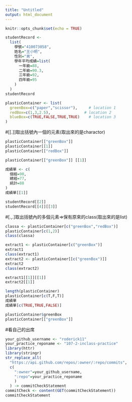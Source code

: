 ```yaml
---
title: "Untitled"
output: html_document
---
```


```r
knitr::opts_chunk$set(echo = TRUE)
```


```r
studentRecord <-
  list(
    學號="410073058",
    姓名="王小明",
    性別="男",
    學年平均成績=list(
      一年級=88,
      二年級=90.3,
      三年級=92,
      四年級=95
    )
  )
studentRecord
```

```r
plasticContainer <- list(
  greenBox=c("paper","scissor"),     # location 1
  redBox=c(1,3,2.5),               # location 2
  blueBox=c(TRUE,FALSE,TRUE,TRUE)    # location 3
)
```

#[[.]]取出括號內一個的元素(取出來的是charactor)
```r
plasticContainer[["greenBox"]] 
plasticContainer[[1]]
plasticContainer[["redBox"]] 
```

```r
plasticContainer[["greenBox"]] [[1]]
```

```r
成績單 <- c(
  個經=90,
  總經=77,
  統計=88
)
成績單[[1]]
```

```r
studentRecord[[2]]
studentRecord[[4]][[3]]
```

#[.,.]取出括號內的多個元素=>保有原來的class(取出來的是list)
```r
classa <- plasticContainer[c("greenBox","redBox")] 
plasticContainer[c(1,2)]
class(classa)
```

```r
extract1 <- plasticContainer[c("greenBox")]
extract1
class(extract1)
extract2 <- plasticContainer[[c("greenBox")]]
extract2
class(extract2)
```

```r
extract1[[1]][[1]]
extract2[[1]]
```

```r
length(plasticContainer)
plasticContainer[c(T,F,T)]
成績單
成績單[c(TRUE,TRUE,FALSE)]
```

```r
plasticContainer$greenBox
plasticContainer[["greenBox"]]
```

#看自己的出席
```r
your_github_username <- "roderick11"
your_practice_reponame <- "107-2-inclass-practice"
library(httr)
library(stringr)
str_replace_all(
  "https://api.github.com/repos/:owner/:repo/commits",
  c(
    ":owner"=your_github_username,
    ":repo"=your_practice_reponame
    )
  ) -> commitCheckStatement
commitCheck <- content(GET(commitCheckStatement))
commitCheckStatement
```

